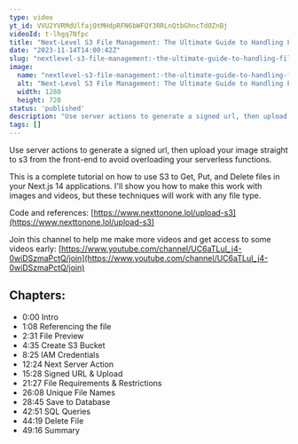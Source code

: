 ```yaml
---
type: video
yt_id: VVU2YVRMdUlfajQtMHdpRFN6bWFQY3RRLnQtbGhncTdOZnBj
videoId: t-lhgq7Nfpc
title: "Next-Level S3 File Management: The Ultimate Guide to Handling Files in Next.js 14"
date: "2023-11-14T14:00:42Z"
slug: "nextlevel-s3-file-management:-the-ultimate-guide-to-handling-files-in-nextjs-14"
image: 
  name: "nextlevel-s3-file-management:-the-ultimate-guide-to-handling-files-in-nextjs-14.jpg"
  alt: "Next-Level S3 File Management: The Ultimate Guide to Handling Files in Next.js 14"
  width: 1280
  height: 720
status: 'published'
description: "Use server actions to generate a signed url, then upload your image straight to s3 from the front-end to avoid overloading your serverless functions. "
tags: []
---
```


Use server actions to generate a signed url, then upload your image straight to s3 from the front-end to avoid overloading your serverless functions. 

This is a complete tutorial on how to use S3 to Get, Put, and Delete files in your Next.js 14 applications. I'll show you how to make this work with images and videos, but these techniques will work with any file type.

Code and references:  [https://www.nexttonone.lol/upload-s3](https://www.nexttonone.lol/upload-s3)

Join this channel to help me make more videos and get access to some videos early:
[https://www.youtube.com/channel/UC6aTLuI_j4-0wiDSzmaPctQ/join](https://www.youtube.com/channel/UC6aTLuI_j4-0wiDSzmaPctQ/join)

## Chapters:

* 0:00​ Intro
* 1:08 Referencing the file
* 2:31 File Preview
* 4:35 Create S3 Bucket
* 8:25 IAM Credentials
* 12:24 Next Server Action
* 15:28 Signed URL & Upload 
* 21:27 File Requirements & Restrictions
* 26:08 Unique File Names
* 28:45 Save to Database
* 42:51 SQL Queries 
* 44:19 Delete File
* 49:16 Summary


